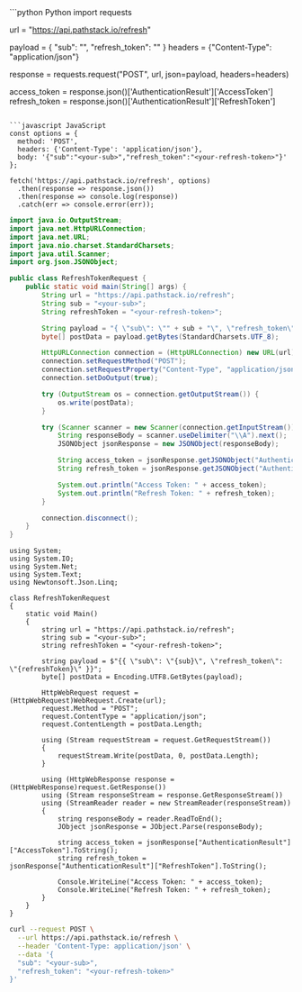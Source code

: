 <CodeGroup>
```python Python
import requests

url = "https://api.pathstack.io/refresh"

payload = {
    "sub": "<your-sub>",
    "refresh_token": "<your-refresh-token>"
}
headers = {"Content-Type": "application/json"}

response = requests.request("POST", url, json=payload, headers=headers)

access_token = response.json()['AuthenticationResult']['AccessToken']
refresh_token = response.json()['AuthenticationResult']['RefreshToken']
```

```javascript JavaScript
const options = {
  method: 'POST',
  headers: {'Content-Type': 'application/json'},
  body: '{"sub":"<your-sub>","refresh_token":"<your-refresh-token>"}'
};

fetch('https://api.pathstack.io/refresh', options)
  .then(response => response.json())
  .then(response => console.log(response))
  .catch(err => console.error(err));
```

```java Java
import java.io.OutputStream;
import java.net.HttpURLConnection;
import java.net.URL;
import java.nio.charset.StandardCharsets;
import java.util.Scanner;
import org.json.JSONObject;

public class RefreshTokenRequest {
    public static void main(String[] args) {
        String url = "https://api.pathstack.io/refresh";
        String sub = "<your-sub>";
        String refreshToken = "<your-refresh-token>";

        String payload = "{ \"sub\": \"" + sub + "\", \"refresh_token\": \"" + refreshToken + "\" }";
        byte[] postData = payload.getBytes(StandardCharsets.UTF_8);

        HttpURLConnection connection = (HttpURLConnection) new URL(url).openConnection();
        connection.setRequestMethod("POST");
        connection.setRequestProperty("Content-Type", "application/json");
        connection.setDoOutput(true);

        try (OutputStream os = connection.getOutputStream()) {
            os.write(postData);
        }

        try (Scanner scanner = new Scanner(connection.getInputStream())) {
            String responseBody = scanner.useDelimiter("\\A").next();
            JSONObject jsonResponse = new JSONObject(responseBody);

            String access_token = jsonResponse.getJSONObject("AuthenticationResult").getString("AccessToken");
            String refresh_token = jsonResponse.getJSONObject("AuthenticationResult").getString("RefreshToken");

            System.out.println("Access Token: " + access_token);
            System.out.println("Refresh Token: " + refresh_token);
        }

        connection.disconnect();
    }
}
```

```dotnet .NET
using System;
using System.IO;
using System.Net;
using System.Text;
using Newtonsoft.Json.Linq;

class RefreshTokenRequest
{
    static void Main()
    {
        string url = "https://api.pathstack.io/refresh";
        string sub = "<your-sub>";
        string refreshToken = "<your-refresh-token>";

        string payload = $"{{ \"sub\": \"{sub}\", \"refresh_token\": \"{refreshToken}\" }}";
        byte[] postData = Encoding.UTF8.GetBytes(payload);

        HttpWebRequest request = (HttpWebRequest)WebRequest.Create(url);
        request.Method = "POST";
        request.ContentType = "application/json";
        request.ContentLength = postData.Length;

        using (Stream requestStream = request.GetRequestStream())
        {
            requestStream.Write(postData, 0, postData.Length);
        }

        using (HttpWebResponse response = (HttpWebResponse)request.GetResponse())
        using (Stream responseStream = response.GetResponseStream())
        using (StreamReader reader = new StreamReader(responseStream))
        {
            string responseBody = reader.ReadToEnd();
            JObject jsonResponse = JObject.Parse(responseBody);

            string access_token = jsonResponse["AuthenticationResult"]["AccessToken"].ToString();
            string refresh_token = jsonResponse["AuthenticationResult"]["RefreshToken"].ToString();

            Console.WriteLine("Access Token: " + access_token);
            Console.WriteLine("Refresh Token: " + refresh_token);
        }
    }
}
```

```bash cURL
curl --request POST \
  --url https://api.pathstack.io/refresh \
  --header 'Content-Type: application/json' \
  --data '{
  "sub": "<your-sub>",
  "refresh_token": "<your-refresh-token>"
}'
```
</CodeGroup>